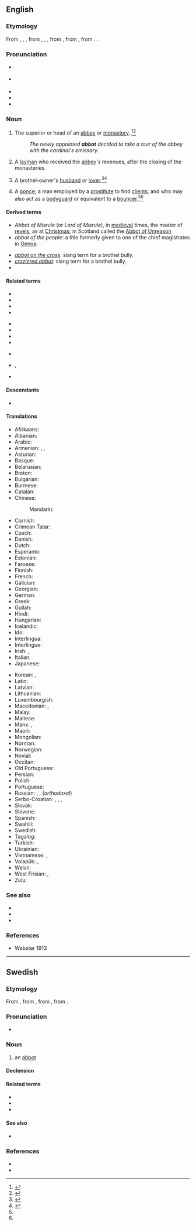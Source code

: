 {{also|Abbot}}
==English==

===Etymology===
From {{inh|en|enm|abbot}}, {{m|enm|abbod}}, {{m|enm|abbed}}, from {{inh|en|ang|abbat}}, {{m|ang|abbad}}, {{m|ang|abbod}}, from {{der|en|la|abbās||father}}, from {{der|en|grc|ἀββᾶς|sc=polytonic}}, from {{der|en|arc|אבא||father|tr=’abbā|sc=Hebr}}. {{doublet|en|abba|abbé|bwana}}.

===Pronunciation===
* {{a|RP}} {{IPA|/ˈæb.ət/|lang=en}}
* {{a|GenAm}} {{IPA|/ˈæb.ət/|lang=en}}
* {{audio|en-us-abbot.ogg|Audio (US)|lang=en}}
* {{homophones|Abbot|lang=en}}
* {{rhymes|æbət|lang=en}}

===Noun===
{{en-noun}}

# The superior or head of an [[abbey]] or [[monastery]]. {{defdate|First attested around the early 12<sup>th</sup> century.}}<ref>{{R:CDOE|page=2}}</ref><ref>{{R:SOED5|page=3}}</ref>
#: ''The newly appointed '''abbot''' decided to take a tour of the abbey with the cardinal's emissary.''
# A [[layman]] who received the [[abbey]]'s revenues, after the closing of the monasteries.
# {{lb|en|archaic|British slang}} A brothel-owner's [[husband]] or [[lover]].<ref name=barrere>{{R:Barrere|volume=1|page=3}}</ref><ref name=farmer>{{R:Farmer|volume=1|pages=4}}</ref>
# {{lb|en|archaic|British slang}} A [[ponce]]; a man employed by a [[prostitute]] to find [[client]]s, and who may also act as a [[bodyguard]] or equivalent to a [[bouncer]].<ref name=barrere /><ref name=farmer />

====Derived terms====
{{der-top}}
* ''Abbot of Misrule'' (or ''Lord of Misrule''), in [[medieval]] times, the master of [[revels]], as at [[Christmas]]; in Scotland called the [[Abbot of Unreason]]
* ''abbot of the people'': a title formerly given to one of the chief magistrates in [[Genoa]].
{{der-mid}}
* ''[[abbot on the cross]]'': slang term for a brothel bully.
* ''[[croziered abbot]]'': slang term for a brothel bully.
* {{l|en|Newton Abbot}}
{{der-bottom}}

====Related terms====
{{rel-top3}}
* {{l|en|abba}}
* {{l|en|abbess}}
* {{l|en|Abbot of Misrule}}
* {{l|en|abbot of the people}}
{{rel-mid3}}
* {{l|en|abbot-general}}
* {{l|en|abbé}}
* {{l|en|archabbot}}
* {{l|en|archimandrite}}
{{rel-mid3}}
* {{l|en|cardinal-abbot}}
* {{l|en|mitred abbot}}, {{l|en|mitered abbot}}
* {{l|en|titular abbot}}
{{rel-bottom}}

====Descendants====
* {{desc|gul|aabut}}

====Translations====
{{trans-top|superior or head of an abbey or monastery}}
* Afrikaans: {{t|af|ab}}
* Albanian: {{t|sq|kryemurg|m}}
* Arabic: {{t|ar|رَئِيس الدَّيْر}}
* Armenian: {{t+|hy|աբբահայր}}, {{t+|hy|աբբա}}, {{t+|hy|վանահայր}}
* Asturian: {{t|ast|abá|m}}
* Basque: {{t+|eu|abade}}
* Belarusian: {{t|be|аба́т|m}}
* Breton: {{t+|br|abad|m}}
* Bulgarian: {{t+|bg|игумен}}
* Burmese: {{t+|my|ဆရာတော်|sc=Mymr}}
* Catalan: {{t+|ca|abat}}
* Chinese:
*: Mandarin: {{t+|cmn|方丈|tr=fāngzhàng|sc=Hani}}
* Cornish: {{t|kw|abas|m}}
* Crimean Tatar: {{t|crh|abbat}}
* Czech: {{t+|cs|opat|m}}
* Danish: {{t+|da|abbed}}
* Dutch: {{t+|nl|abt}}
* Esperanto: {{t+|eo|abato}}
* Estonian: {{t-needed|ee}}
* Faroese: {{t|fo|abbati|m}}
* Finnish: {{t+|fi|apotti}}
* French: {{t+|fr|abbé|m}}
* Galician: {{t+|gl|abade|m}}
* Georgian: {{t+|ka|აბატი|tr=abati}}
* German: {{t+|de|Abt|m}}
* Greek: {{t+|el|ηγούμενος}}
* Gullah: {{t|gul|aabut}}
* Hindi: {{t-needed|hi}}
* Hungarian: {{t+|hu|apát}}
* Icelandic: {{t+|is|ábóti|m}}
* Ido: {{t+|io|abado}}
* Interlingua: {{t|ia|abbate}}
* Interlingue: {{t|ie|abate}}
* Irish: {{t|ga|ab|m}}, {{t|ga|luamh|m}}
* Italian: {{t+|it|abate|m}}
* Japanese: {{t|ja|修道院長|tr=shūdōinchō|sc=Jpan}}
{{trans-mid}}
* Korean: {{t|ko|승정|tr=僧正, seungjeong}}, {{t|ko|수도원장|tr=修道院長, sudowonjang}}
* Latin: {{t|la|abbas|m}}
* Latvian: {{t+|lv|abats|m}}
* Lithuanian: {{t+|lt|abatas|m}}
* Luxembourgish: {{t|lb|Abt|m}}
* Macedonian: {{t|mk|опат|m}}, {{t|mk|игумен|m}}
* Malay: {{t|ms|abbas}}
* Maltese: {{t-needed|mt}}
* Manx: {{t|gv|abb|m}}, {{t|gv|fer-reill abban|m}}
* Maori: {{t|mi|apota}}
* Mongolian: {{t+|mn|хамба лам}}
* Norman: {{t|nrf|abbé|m}} {{qualifier|Jersey}}
* Norwegian: {{t+|no|abbed}}
* Novial: {{t|nov|abato}} {{qualifier|male}}
* Occitan: {{t+|oc|abat|m}}
* Old Portuguese: {{t|roa-opt|abade|m}}
* Persian: {{t|fa|راهب بزرگ|tr=raheb-e bozorg|sc=fa-Arab}}
* Polish: {{t+|pl|opat|m-pr}}
* Portuguese: {{t+|pt|abade|m}}
* Russian: {{t+|ru|абба́т|m}}, {{t+|ru|настоя́тель|m}}, {{t+|ru|игу́мен|m}} (''orthodoxal'')
* Serbo-Croatian: {{t|sh|игуман|m}}, {{t+|sh|iguman|m}}, {{t|sh|опат|m}}, {{t+|sh|opat|m}}
* Slovak: {{t+|sk|opát|m}}
* Slovene: {{t+|sl|opat|m}}
* Spanish: {{t+|es|abad|m}}
* Swahili: {{t-needed|sw}}
* Swedish: {{t+|sv|abbot}}
* Tagalog: {{t+|tl|abad}}
* Turkish: {{t+|tr|başrahip}}
* Ukrainian: {{t+|uk|аба́т|m}}
* Vietnamese: {{t-check|vi|([[cha]]) [[trưởng tu viện]]}}<!-- is this okay? -->, {{t-check|vi|[[viện chủ]] [[tu viện]]}} <!-- was "[[viện chủ]] [[tu viện]]" - assumed sum-of-parts; if an idiom, remove the embedded wikilinks to the individual words. see [[User:Kephir/gadgets/xte#Translation_fixing]] -->
* Volapük: {{qualifier|male or female}} {{t+|vo|lepädan}}, {{qualifier|male}} {{t|vo|hilepädan}}
* Welsh: {{t+|cy|abad|m}}
* West Frisian: {{t|fy|abt|c}}, {{t|fy|abbet|c}}
* Zulu: {{t-needed|zu}}
{{trans-bottom}}

===See also===
* {{l|en|prior}}
* {{l|en|rector}}
* {{l|en|monk}}

===References===
<references/>
* Webster 1913

----

==Swedish==

===Etymology===
From {{inh|sv|gmq-osw|abbot|}}, from {{der|sv|la|abbās|}}, from {{der|sv|grc|ἀββᾶς|sc=polytonic}}, from {{der|sv|arc|אבא||father|tr=’abbā|sc=Hebr}}.

===Pronunciation===
* {{IPA|/ˈabːɔt/|lang=sv}}

===Noun===
{{sv-noun|c}}

# an [[#English|abbot]]

====Declension====
{{sv-infl-noun-c-ar}}

====Related terms====
{{rel-top}}
* {{l|sv|abbedissa}}
* {{l|sv|abbotsstift}}
* {{l|sv|abbé}}
{{rel-mid}}
{{rel-bottom}}

====See also====
* {{l|sv|munk}}

===References===
* {{R:svenska.se|saob}}
* {{R:svenska.se|saol}}